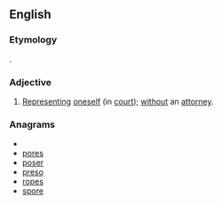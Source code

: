 ==English==

===Etymology===
{{etyl|la}} {{term|pro}} {{term|se}}.

===Adjective===
{{en-adj|-}}

# {{legal}} [[represent|Representing]] [[oneself]] (in [[court]]); [[without]] an [[attorney]].

===Anagrams===
* {{alphagram|eoprs}}
* [[pores#English|pores]]
* [[poser#English|poser]]
* [[preso#English|preso]]
* [[ropes#English|ropes]]
* [[spore#English|spore]]